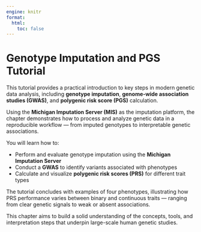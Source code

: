 ```yaml
---
engine: knitr
format:
  html:
    toc: false
---
```


# Genotype Imputation and PGS Tutorial
 
This tutorial provides a practical introduction to key steps in modern genetic data analysis, including **genotype imputation**, **genome-wide association studies (GWAS)**, and **polygenic risk score (PGS)** calculation.

Using the **Michigan Imputation Server (MIS)** as the imputation platform, the chapter demonstrates how to process and analyze genetic data in a reproducible workflow — from imputed genotypes to interpretable genetic associations.

You will learn how to:

* Perform and evaluate genotype imputation using the **Michigan Imputation Server**
* Conduct a **GWAS** to identify variants associated with phenotypes
* Calculate and visualize **polygenic risk scores (PRS)** for different trait types

The tutorial concludes with examples of four phenotypes, illustrating how PRS performance varies between binary and continuous traits — ranging from clear genetic signals to weak or absent associations.

This chapter aims to build a solid understanding of the concepts, tools, and interpretation steps that underpin large-scale human genetic studies.

